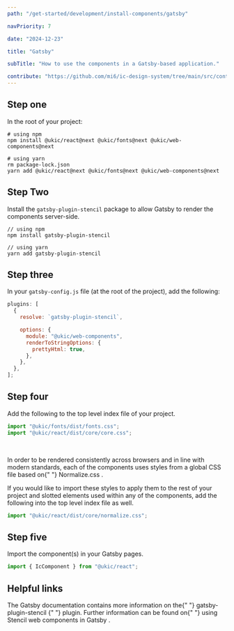 ```yaml
---
path: "/get-started/development/install-components/gatsby"

navPriority: 7

date: "2024-12-23"

title: "Gatsby"

subTitle: "How to use the components in a Gatsby-based application."

contribute: "https://github.com/mi6/ic-design-system/tree/main/src/content/structured/get-started/gatsby.mdx"
---
```



<IcAlert
  heading="Locking packages"
  variant="info"
  message="If you lock the React components to a particular version, you should also install and lock the corresponding web components package."
  dismissible
/>

## Step one

In the root of your project:

```shell
# using npm
npm install @ukic/react@next @ukic/fonts@next @ukic/web-components@next

# using yarn
rm package-lock.json
yarn add @ukic/react@next @ukic/fonts@next @ukic/web-components@next
```

## Step Two

Install the `gatsby-plugin-stencil` package to allow Gatsby to render the components server-side.

```shell
// using npm
npm install gatsby-plugin-stencil

// using yarn
yarn add gatsby-plugin-stencil
```

## Step three

In your `gatsby-config.js` file (at the root of the project), add the following:

```js
plugins: [
  {
    resolve: `gatsby-plugin-stencil`,

    options: {
      module: "@ukic/web-components",
      renderToStringOptions: {
        prettyHtml: true,
      },
    },
  },
];
```

## Step four

Add the following to the top level index file of your project.

```jsx
import "@ukic/fonts/dist/fonts.css";
import "@ukic/react/dist/core/core.css";
```

<br />

<p>
  In order to be rendered consistently across browsers and in line with modern
  standards, each of the components uses styles from a global CSS file based on{" "}
  <ic-link
    target="_blank"
    href="https://necolas.github.io/normalize.css/"
    rel="noreferrer noopener nofollow"
  >
    Normalize.css
  </ic-link>
  .
</p>

If you would like to import these styles to apply them to the rest of your project
and slotted elements used within any of the components, add the following into
the top level index file as well.

```jsx
import "@ukic/react/dist/core/normalize.css";
```

## Step five

Import the component(s) in your Gatsby pages.

```jsx
import { IcComponent } from "@ukic/react";
```

## Helpful links

<p>
  The Gatsby documentation contains more information on the{" "}
  <ic-link
    target="_blank"
    href="https://www.gatsbyjs.com/plugins/gatsby-plugin-stencil/"
    rel="noreferrer noopener nofollow"
  >
    gatsby-plugin-stencil
  </ic-link>{" "}
  plugin. Further information can be found on{" "}
  <ic-link
    target="_blank"
    href="https://dev.to/brunnerlivio/use-stencil-with-gatsbyjs-1omo"
    rel="noreferrer noopener nofollow"
  >
    using Stencil web components in Gatsby
  </ic-link>
  .
</p>
